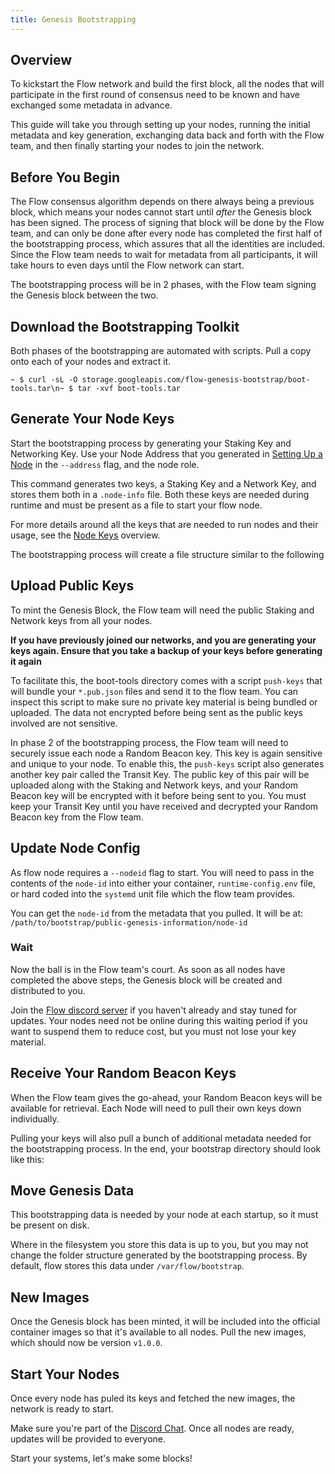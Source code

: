 ```yaml
---
title: Genesis Bootstrapping
---
```


## Overview

To kickstart the Flow network and build the first block, all the nodes that will participate in the first round of consensus need to be known and have exchanged some metadata in advance.

This guide will take you through setting up your nodes, running the initial metadata and key generation, exchanging data back and forth with the Flow team, and then finally starting your nodes to join the network.

## Before You Begin

The Flow consensus algorithm depends on there always being a previous block, which means your nodes cannot start until _after_ the Genesis block has been signed. The process of signing that block will be done by the Flow team, and can only be done after every node has completed the first half of the bootstrapping process, which assures that all the identities are included. Since the Flow team needs to wait for metadata from all participants, it will take hours to even days until the Flow network can start.

The bootstrapping process will be in 2 phases, with the Flow team signing the Genesis block between the two.

## Download the Bootstrapping Toolkit

Both phases of the bootstrapping are automated with scripts. Pull a copy onto each of your nodes and extract it.

```shell: title="Pull boot-tools"
~ $ curl -sL -O storage.googleapis.com/flow-genesis-bootstrap/boot-tools.tar\n~ $ tar -xvf boot-tools.tar
```

## Generate Your Node Keys

Start the bootstrapping process by generating your Staking Key and Networking Key. Use your Node Address that you generated in [Setting Up a Node](../node-bootstrap.mdx) in the `--address` flag, and the node role.


This command generates two keys, a Staking Key and a Network Key, and stores them both in a `.node-info` file. Both these keys are needed during runtime and must be present as a file to start your flow node.

For more details around all the keys that are needed to run nodes and their usage, see the [Node Keys](../leased-account-setup.mdx) overview.

The bootstrapping process will create a file structure similar to the following


## Upload Public Keys

To mint the Genesis Block, the Flow team will need the public Staking and Network keys from all your nodes.

**If you have previously joined our networks, and you are generating your keys again. Ensure that you take a backup of your keys before generating it again**

To facilitate this, the boot-tools directory comes with a script `push-keys` that will bundle your `*.pub.json` files and send it to the flow team. You can inspect this script to make sure no private key material is being bundled or uploaded. The data not encrypted before being sent as the public keys involved are not sensitive.

In phase 2 of the bootstrapping process, the Flow team will need to securely issue each node a Random Beacon key. This key is again sensitive and unique to your node. To enable this, the `push-keys` script also generates another key pair called the Transit Key. The public key of this pair will be uploaded along with the Staking and Network keys, and your Random Beacon key will be encrypted with it before being sent to you. You must keep your Transit Key until you have received and decrypted your Random Beacon key from the Flow team.

## Update Node Config

As flow node requires a `--nodeid` flag to start. You will need to pass in the contents of the `node-id` into either your container, `runtime-config.env` file, or hard coded into the `systemd` unit file which the flow team provides.

You can get the `node-id` from the metadata that you pulled. It will be at: `/path/to/bootstrap/public-genesis-information/node-id`

### Wait

Now the ball is in the Flow team's court. As soon as all nodes have completed the above steps, the Genesis block will be created and distributed to you.

Join the [Flow discord server](https://chat.onflow.org) if you haven't already and stay tuned for updates. Your nodes need not be online during this waiting period if you want to suspend them to reduce cost, but you must not lose your key material.

## Receive Your Random Beacon Keys

When the Flow team gives the go-ahead, your Random Beacon keys will be available for retrieval. Each Node will need to pull their own keys down individually.


Pulling your keys will also pull a bunch of additional metadata needed for the bootstrapping process.
In the end, your bootstrap directory should look like this:


## Move Genesis Data

This bootstrapping data is needed by your node at each startup, so it must be present on disk.

Where in the filesystem you store this data is up to you, but you may not change the folder structure generated by the bootstrapping process. By default, flow stores this data under `/var/flow/bootstrap`.

## New Images

Once the Genesis block has been minted, it will be included into the official container images so that it's available to all nodes. Pull the new images, which should now be version `v1.0.0`.

## Start Your Nodes

Once every node has puled its keys and fetched the new images, the network is ready to start.

Make sure you're part of the [Discord Chat](https://chat.onflow.org). Once all nodes are ready, updates will be provided to everyone.

Start your systems, let's make some blocks!
